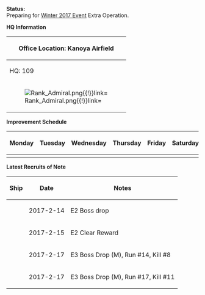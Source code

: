 '''Status:'''<br/>
Preparing for [[Winter 2017 Event]] Extra Operation.

'''HQ Information'''
{|class="wikitable" style="text-align:center;"
|-
!colspan="10"|Office Location: Kanoya Airfield
|-
!colspan="3"|HQ: 109
!colspan="3"|Supplies
!colspan="4"|Resources
|-
|rowspan="2"|[[File:Rank_Admiral.png{{!}}link=]]
|rowspan="2"|{{ItemStack|item=[[File:Medal.png{{!}}link=]]|text=10}}
|rowspan="2"|{{ItemStack|item=[[File:Blueprint.png{{!}}link=]]|text=0}}
|rowspan="2"|{{ItemStack|item=[[File:Instant repair 2.png{{!}}link=]]|text=~2350}}
|rowspan="2"|{{ItemStack|item=[[File:Development material.png{{!}}link=]]|text=~2880}}
|rowspan="2"|{{ItemStack|item=[[File:Improvement Materials.png{{!}}link=]]|text=~240}}
!{{Fuel}}
|~271,000
!{{Steel}}
|~294,800
|-
!{{Ammo}}
|~264,000
!{{Bauxite}}
|~272,600
|}

'''Improvement Schedule'''
{|class="wikitable" style="text-align:center;"
|-
!Monday
!Tuesday
!Wednesday
!Thursday
!Friday
!Saturday
!Sunday
|-
|{{EquipmentCardKai|Type 0 Fighter Model 21 (Skilled)|size=80px}}
|{{EquipmentCardKai|Type 0 Fighter Model 21 (Skilled)|size=80px}}
|{{EquipmentCardKai|Type 0 Observation Seaplane|size=80px}}
|{{EquipmentCardKai|Type 0 Fighter Model 21 (Skilled)|size=80px}}
|{{EquipmentCardKai|Type 0 Fighter Model 21 (Skilled)|size=80px}}
|{{EquipmentCardKai|Type 0 Fighter Model 21 (Skilled)|size=80px}}
|{{EquipmentCardKai|Type 0 Fighter Model 21 (Skilled)|size=80px}}
|}

'''Latest Recruits of Note'''
{|class="wikitable" style="text-align:center;"
|-
!scope="col"|Ship
!scope="col"|Date
!scope="col"|Notes
|-
|{{ShipBattleCardKai|Kamikaze}}
|2017-2-14
|E2 Boss drop
|-
|{{ShipBattleCardKai|Matsukaze}}
|2017-2-15
|E2 Clear Reward
|-
|{{ShipBattleCardKai|Hatsukaze}}
|2017-2-17
|E3 Boss Drop (M), Run #14, Kill #8
|-
|{{ShipBattleCardKai|I-13}}
|2017-2-17
|E3 Boss Drop (M), Run #17, Kill #11
|}